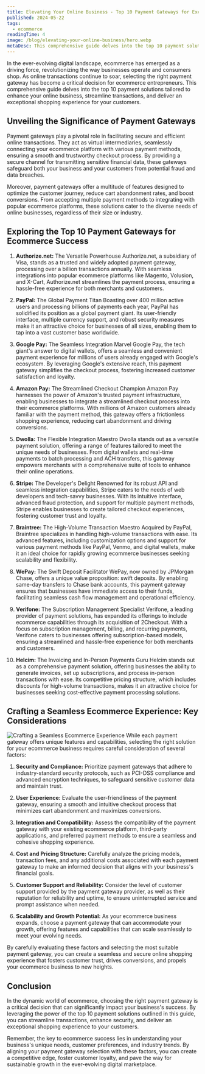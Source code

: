 ```yaml
---
title: Elevating Your Online Business - Top 10 Payment Gateways for Exceptional Ecommerce Experiences
published: 2024-05-22
tags:
  - ecommerce
readingTime: 4
image: /blog/elevating-your-online-business/hero.webp
metaDesc: This comprehensive guide delves into the top 10 payment solutions tailored to enhance your online business, streamline transactions, and deliver an exceptional shopping experience for your customers.
---
```


In the ever-evolving digital landscape, ecommerce has emerged as a driving force, revolutionizing the way businesses operate and consumers shop. As online transactions continue to soar, selecting the right payment gateway has become a critical decision for ecommerce entrepreneurs. This comprehensive guide delves into the top 10 payment solutions tailored to enhance your online business, streamline transactions, and deliver an exceptional shopping experience for your customers.

## Unveiling the Significance of Payment Gateways

Payment gateways play a pivotal role in facilitating secure and efficient online transactions. They act as virtual intermediaries, seamlessly connecting your ecommerce platform with various payment methods, ensuring a smooth and trustworthy checkout process. By providing a secure channel for transmitting sensitive financial data, these gateways safeguard both your business and your customers from potential fraud and data breaches.

Moreover, payment gateways offer a multitude of features designed to optimize the customer journey, reduce cart abandonment rates, and boost conversions. From accepting multiple payment methods to integrating with popular ecommerce platforms, these solutions cater to the diverse needs of online businesses, regardless of their size or industry.

## Exploring the Top 10 Payment Gateways for Ecommerce Success

1. **Authorize.net:** The Versatile Powerhouse Authorize.net, a subsidiary of Visa, stands as a trusted and widely adopted payment gateway, processing over a billion transactions annually. With seamless integrations into popular ecommerce platforms like Magento, Volusion, and X-Cart, Authorize.net streamlines the payment process, ensuring a hassle-free experience for both merchants and customers.

2. **PayPal:** The Global Payment Titan Boasting over 400 million active users and processing billions of payments each year, PayPal has solidified its position as a global payment giant. Its user-friendly interface, multiple currency support, and robust security measures make it an attractive choice for businesses of all sizes, enabling them to tap into a vast customer base worldwide.

3. **Google Pay:** The Seamless Integration Marvel Google Pay, the tech giant's answer to digital wallets, offers a seamless and convenient payment experience for millions of users already engaged with Google's ecosystem. By leveraging Google's extensive reach, this payment gateway simplifies the checkout process, fostering increased customer satisfaction and loyalty.

4. **Amazon Pay:** The Streamlined Checkout Champion Amazon Pay harnesses the power of Amazon's trusted payment infrastructure, enabling businesses to integrate a streamlined checkout process into their ecommerce platforms. With millions of Amazon customers already familiar with the payment method, this gateway offers a frictionless shopping experience, reducing cart abandonment and driving conversions.

5. **Dwolla:** The Flexible Integration Maestro Dwolla stands out as a versatile payment solution, offering a range of features tailored to meet the unique needs of businesses. From digital wallets and real-time payments to batch processing and ACH transfers, this gateway empowers merchants with a comprehensive suite of tools to enhance their online operations.

6. **Stripe:** The Developer's Delight Renowned for its robust API and seamless integration capabilities, Stripe caters to the needs of web developers and tech-savvy businesses. With its intuitive interface, advanced fraud protection, and support for multiple payment methods, Stripe enables businesses to create tailored checkout experiences, fostering customer trust and loyalty.

7. **Braintree:** The High-Volume Transaction Maestro Acquired by PayPal, Braintree specializes in handling high-volume transactions with ease. Its advanced features, including customization options and support for various payment methods like PayPal, Venmo, and digital wallets, make it an ideal choice for rapidly growing ecommerce businesses seeking scalability and flexibility.

8. **WePay:** The Swift Deposit Facilitator WePay, now owned by JPMorgan Chase, offers a unique value proposition: swift deposits. By enabling same-day transfers to Chase bank accounts, this payment gateway ensures that businesses have immediate access to their funds, facilitating seamless cash flow management and operational efficiency.

9. **Verifone:** The Subscription Management Specialist Verifone, a leading provider of payment solutions, has expanded its offerings to include ecommerce capabilities through its acquisition of 2Checkout. With a focus on subscription management, billing, and recurring payments, Verifone caters to businesses offering subscription-based models, ensuring a streamlined and hassle-free experience for both merchants and customers.

10. **Helcim:** The Invoicing and In-Person Payments Guru Helcim stands out as a comprehensive payment solution, offering businesses the ability to generate invoices, set up subscriptions, and process in-person transactions with ease. Its competitive pricing structure, which includes discounts for high-volume transactions, makes it an attractive choice for businesses seeking cost-effective payment processing solutions.

## Crafting a Seamless Ecommerce Experience: Key Considerations

![Crafting a Seamless Ecommerce Experience](/blog/elevating-your-online-business/seamless-ec-experience.webp)
While each payment gateway offers unique features and capabilities, selecting the right solution for your ecommerce business requires careful consideration of several factors:

1. **Security and Compliance:** Prioritize payment gateways that adhere to industry-standard security protocols, such as PCI-DSS compliance and advanced encryption techniques, to safeguard sensitive customer data and maintain trust.

2. **User Experience:** Evaluate the user-friendliness of the payment gateway, ensuring a smooth and intuitive checkout process that minimizes cart abandonment and maximizes conversions.

3. **Integration and Compatibility:** Assess the compatibility of the payment gateway with your existing ecommerce platform, third-party applications, and preferred payment methods to ensure a seamless and cohesive shopping experience.

4. **Cost and Pricing Structure:** Carefully analyze the pricing models, transaction fees, and any additional costs associated with each payment gateway to make an informed decision that aligns with your business's financial goals.

5. **Customer Support and Reliability:** Consider the level of customer support provided by the payment gateway provider, as well as their reputation for reliability and uptime, to ensure uninterrupted service and prompt assistance when needed.

6. **Scalability and Growth Potential:** As your ecommerce business expands, choose a payment gateway that can accommodate your growth, offering features and capabilities that can scale seamlessly to meet your evolving needs.

By carefully evaluating these factors and selecting the most suitable payment gateway, you can create a seamless and secure online shopping experience that fosters customer trust, drives conversions, and propels your ecommerce business to new heights.

<BlogInnerCard slug='mastering-the-art-of-global-payments' />

## Conclusion

In the dynamic world of ecommerce, choosing the right payment gateway is a critical decision that can significantly impact your business's success. By leveraging the power of the top 10 payment solutions outlined in this guide, you can streamline transactions, enhance security, and deliver an exceptional shopping experience to your customers.

Remember, the key to ecommerce success lies in understanding your business's unique needs, customer preferences, and industry trends. By aligning your payment gateway selection with these factors, you can create a competitive edge, foster customer loyalty, and pave the way for sustainable growth in the ever-evolving digital marketplace.
